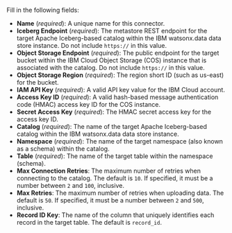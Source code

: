 Fill in the following fields:

- **Name** (_required_): A unique name for this connector.
- **Iceberg Endpoint** (_required_): The metastore REST endpoint for the target Apache Iceberg-based catalog within the IBM watsonx.data data store instance. Do not include `https://` in this value.
- **Object Storage Endpoint** (_required_): The public endpoint for the target bucket within the IBM Cloud Object Storage (COS) instance that is associated with the catalog. Do not include `https://` in this value.
- **Object Storage Region** (_required_): The region short ID (such as us-east) for the bucket.
- **IAM API Key** (_required_): A valid API key value for the IBM Cloud account.
- **Access Key ID** (_required_): A valid hash-based message authentication code (HMAC) access key ID for the COS instance.
- **Secret Access Key** (_required_): The HMAC secret access key for the access key ID.
- **Catalog** (_required_): The name of the target Apache Iceberg-based catalog within the IBM watsonx.data data store instance.
- **Namespace** (_required_): The name of the target namespace (also known as a schema) within the catalog.
- **Table** (_required_): The name of the target table within the namespace (schema).
- **Max Connection Retries**: The maximum number of retries when connecting to the catalog. The default is `10`. If specified, it must be a number between `2` and `100`, inclusive.
- **Max Retries**: The maximum number of retries when uploading data. The default is `50`. If specified, it must be a number between `2` and `500`, inclusive.
- **Record ID Key**: The name of the column that uniquely identifies each record in the target table. The default is `record_id`.
